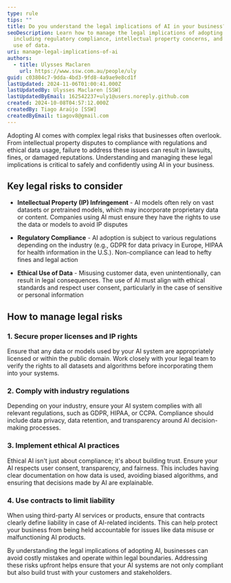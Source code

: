 ```yaml
---
type: rule
tips: ""
title: Do you understand the legal implications of AI in your business?
seoDescription: Learn how to manage the legal implications of adopting AI,
  including regulatory compliance, intellectual property concerns, and ethical
  use of data.
uri: manage-legal-implications-of-ai
authors:
  - title: Ulysses Maclaren
    url: https://www.ssw.com.au/people/uly
guid: c03804c7-9dda-4bd3-9fd8-4a9ae9e8cd1f
lastUpdated: 2024-11-06T01:00:41.000Z
lastUpdatedBy: Ulysses Maclaren [SSW]
lastUpdatedByEmail: 162542237+uly1@users.noreply.github.com
created: 2024-10-08T04:57:12.000Z
createdBy: Tiago Araújo [SSW]
createdByEmail: tiagov8@gmail.com
---
```

Adopting AI comes with complex legal risks that businesses often overlook. From intellectual property disputes to compliance with regulations and ethical data usage, failure to address these issues can result in lawsuits, fines, or damaged reputations.
Understanding and managing these legal implications is critical to safely and confidently using AI in your business.

## Key legal risks to consider

* **Intellectual Property (IP) Infringement** - AI models often rely on vast datasets or pretrained models, which may incorporate proprietary data or content. Companies using AI must ensure they have the rights to use the data or models to avoid IP disputes

* **Regulatory Compliance** - AI adoption is subject to various regulations depending on the industry (e.g., GDPR for data privacy in Europe, HIPAA for health information in the U.S.). Non-compliance can lead to hefty fines and legal action

* **Ethical Use of Data** - Misusing customer data, even unintentionally, can result in legal consequences. The use of AI must align with ethical standards and respect user consent, particularly in the case of sensitive or personal information

## How to manage legal risks

### 1. Secure proper licenses and IP rights

Ensure that any data or models used by your AI system are appropriately licensed or within the public domain. Work closely with your legal team to verify the rights to all datasets and algorithms before incorporating them into your systems.

### 2. Comply with industry regulations

Depending on your industry, ensure your AI system complies with all relevant regulations, such as GDPR, HIPAA, or CCPA. Compliance should include data privacy, data retention, and transparency around AI decision-making processes.

### 3. Implement ethical AI practices

Ethical AI isn't just about compliance; it's about building trust. Ensure your AI respects user consent, transparency, and fairness. This includes having clear documentation on how data is used, avoiding biased algorithms, and ensuring that decisions made by AI are explainable.

### 4. Use contracts to limit liability

When using third-party AI services or products, ensure that contracts clearly define liability in case of AI-related incidents. This can help protect your business from being held accountable for issues like data misuse or malfunctioning AI products.

By understanding the legal implications of adopting AI, businesses can avoid costly mistakes and operate within legal boundaries. Addressing these risks upfront helps ensure that your AI systems are not only compliant but also build trust with your customers and stakeholders.
